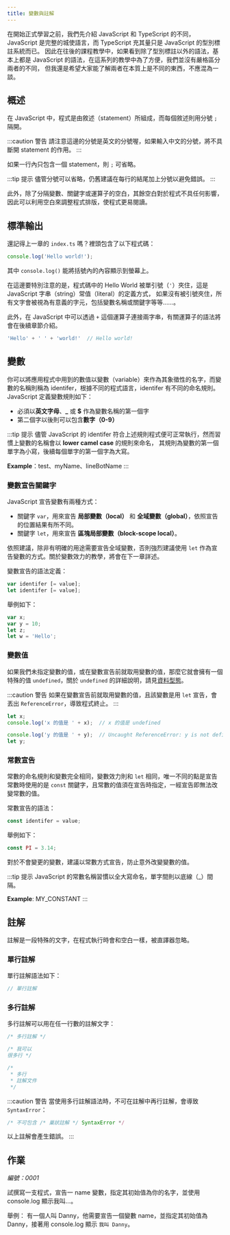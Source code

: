 ```yaml
---
title: 變數與註解
---
```


在開始正式學習之前，我們先介紹 JavaScript 和 TypeScript 的不同，JavaScript 是完整的城使語言，而 TypeScript 充其量只是 JavaScript 的型別標註系統而已。
因此在往後的課程教學中，如果看到除了型別標註以外的語法，基本上都是 JavaScript 的語法，在這系列的教學中為了方便，我們並沒有嚴格區分兩者的不同，
但我還是希望大家能了解兩者在本質上是不同的東西，不應混為一談。

## 概述

在 JavaScript 中，程式是由敘述（statement）所組成，而每個敘述則用分號 `;` 隔開。

:::caution 警告
請注意這邊的分號是英文的分號喔，如果輸入中文的分號，將不具斷開 statement 的作用。
:::

如果一行內只包含一個 statement，則 `;` 可省略。

:::tip 提示
儘管分號可以省略，仍舊建議在每行的結尾加上分號以避免錯誤。
:::

此外，除了分隔變數、關鍵字或運算子的空白，其餘空白對於程式不具任何影響，因此可以利用空白來調整程式排版，使程式更易閱讀。


## 標準輸出

還記得上一章的 `index.ts` 嗎？裡頭包含了以下程式碼：

```typescript title="index.ts"
console.log('Hello world!');
```

其中 `console.log()` 能將括號內的內容顯示到螢幕上。

在這邊要特別注意的是，程式碼中的 Hello World 被單引號（`'`）夾住，這是 JavaScript 字串（string）常值（literal）的定義方式，
如果沒有被引號夾住，所有文字會被視為有意義的字元，包括變數名稱或關鍵字等等……。

此外，在 JavaScript 中可以透過 `+` 這個運算子連接兩字串，有關運算子的語法將會在後續章節介紹。

```typescript
'Hello' + ' ' + 'world!'  // Hello world!
```


## 變數

你可以將應用程式中用到的數值以變數（variable）來作為其象徵性的名字，而變數的名稱則稱為 identifer，根據不同的程式語言，identifer 有不同的命名規則。
JavaScript 定義變數規則如下：
- 必須以**英文字母**、**_** 或 **$** 作為變數名稱的第一個字
- 第二個字以後則可以包含**數字（0-9）**

:::tip 提示
儘管 JavaScript 的 identifer 符合上述規則程式便可正常執行，然而習慣上變數的名稱會以 **lower camel case** 的規則來命名，
其規則為變數的第一個單字為小寫，後續每個單字的第一個字為大寫。

**Example**：test、myName、lineBotName
:::

### 變數宣告關鍵字

JavaScript 宣告變數有兩種方式：
- 關鍵字 `var`，用來宣告 **局部變數（local）** 和 **全域變數（global）**，依照宣告的位置結果有所不同。
- 關鍵字 `let`，用來宣告 **區塊局部變數（block-scope local）**。

依照建議，除非有明確的用途需要宣告全域變數，否則強烈建議使用 `let` 作為宣告變數的方式。關於變數效力的教學，將會在下一章詳述。

變數宣告的語法定義：

```typescript
var identifer [= value];
let identifer [= value];
```

舉例如下：

```typescript
var x;
var y = 10;
let z;
let w = 'Hello';
```

### 變數值

如果我們未指定變數的值，或在變數宣告前就取用變數的值，那麼它就會擁有一個特殊的值 `undefined`，關於 `undefined` 的詳細說明，請見[資料型態](#資料型態)。

:::caution 警告
如果在變數宣告前就取用變數的值，且該變數是用 `let` 宣告，會丟出 `ReferenceError`，導致程式終止。
:::

```typescript
let x;
console.log('x 的值是 ' + x);  // x 的值是 undefined

console.log('y 的值是 ' + y);  // Uncaught ReferenceError: y is not defined
let y;
```

### 常數宣告

常數的命名規則和變數完全相同，變數效力則和 `let` 相同，唯一不同的點是宣告常數時使用的是 `const` 關鍵字，且常數的值須在宣告時指定，一經宣告即無法改變常數的值。

常數宣告的語法：

```typescript
const identifer = value;
```

舉例如下：

```typescript
const PI = 3.14;
```

對於不會變更的變數，建議以常數方式宣告，防止意外改變變數的值。

:::tip 提示
JavaScript 的常數名稱習慣以全大寫命名，單字間則以底線（_）間隔。

**Example**: MY_CONSTANT
:::

## 註解

註解是一段特殊的文字，在程式執行時會和空白一樣，被直譯器忽略。

### 單行註解

單行註解語法如下：

```typescript
// 單行註解
```

### 多行註解

多行註解可以用在任一行數的註解文字：

```typescript
/* 多行註解 */

/* 我可以
很多行 */

/*
 * 多行
 * 註解文件
 */
```

:::caution 警告
當使用多行註解語法時，不可在註解中再行註解，會導致 `SyntaxError`：

```typescript
/* 不可包含 /* 巢狀註解 */ SyntaxError */
```

以上註解會產生錯誤。
:::


## 作業

*編號：0001*

試撰寫一支程式，宣告一 name 變數，指定其初始值為你的名字，並使用 console.log 顯示我叫…。

舉例：
有一個人叫 Danny，他需要宣告一個變數 name，並指定其初始值為 Danny，接著用 console.log 顯示 `我叫 Danny`。
